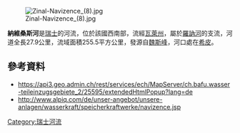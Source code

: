[[Image:Zinal-Navizence_(8).jpg|right]]

{{Coord|46.28232|N|7.54181|E|display=title}}

'''納維桑斯河'''是[[瑞士|瑞士]]的河流，位於該國西南部，流經[[瓦萊州|瓦萊州]]，屬於[[羅訥河|羅訥河]]的支流，河道全長27.9公里，流域面積255.5平方公里，發源自[[魏斯峰|魏斯峰]]，河口處在[[希皮|希皮]]。

==參考資料==
* https://api3.geo.admin.ch/rest/services/ech/MapServer/ch.bafu.wasser-teileinzugsgebiete_2/25595/extendedHtmlPopup?lang=de
* http://www.alpiq.com/de/unser-angebot/unsere-anlagen/wasserkraft/speicherkraftwerke/navizence.jsp

{{Switzerland-geo-stub}}
[[Category:瑞士河流|Category:瑞士河流]]